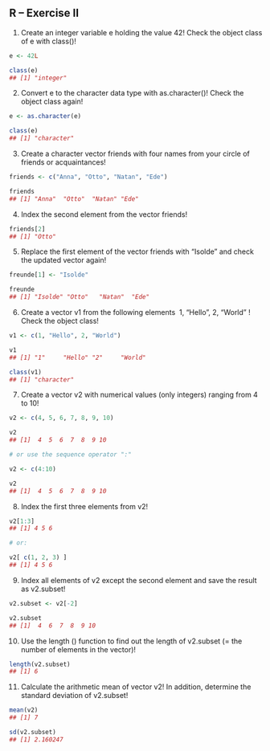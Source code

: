 ::: {#main .site-main role="main"}
::: entry-header
# R -- Exercise II {#r-exercise-ii .entry-title}
:::

::: entry-content
1) Create an integer variable [e]{.crayon-inline} holding the value [42]{.crayon-inline}! Check the object class of [e]{.crayon-inline} with [class()]{.crayon-inline}!

``` r
e <- 42L

class(e)
## [1] "integer"
```

2) Convert [e]{.crayon-inline} to the character data type with [as.character()]{.crayon-inline}! Check the object class again!

``` r
e <- as.character(e)

class(e)
## [1] "character"
```

3) Create a character vector [friends]{.crayon-inline} with four names from your circle of friends or acquaintances!

``` r
friends <- c("Anna", "Otto", "Natan", "Ede")

friends
## [1] "Anna"  "Otto"  "Natan" "Ede"
```

4) Index the second element from the vector [friends]{.crayon-inline}!

``` r
friends[2]
## [1] "Otto"
```

5) Replace the first element of the vector [friends]{.crayon-inline} with "Isolde" and check the updated vector again!

``` r
freunde[1] <- "Isolde"

freunde
## [1] "Isolde" "Otto"   "Natan"  "Ede"
```

6) Create a vector [v1]{.crayon-inline} from the following elements [ 1, "Hello", 2, "World" ]{.crayon-inline}! Check the object class!

``` r
v1 <- c(1, "Hello", 2, "World")

v1
## [1] "1"     "Hello" "2"     "World"

class(v1)
## [1] "character"
```

7) Create a vector v2 with numerical values ​​(only integers) ranging from 4 to 10!

``` r
v2 <- c(4, 5, 6, 7, 8, 9, 10)

v2
## [1]  4  5  6  7  8  9 10

# or use the sequence operator ":"

v2 <- c(4:10)

v2
## [1]  4  5  6  7  8  9 10
```

8) Index the first three elements from [v2]{.crayon-inline}!

``` r
v2[1:3]
## [1] 4 5 6

# or:

v2[ c(1, 2, 3) ]
## [1] 4 5 6
```

9) Index all elements of [v2]{.crayon-inline} except the second element and save the result as [v2.subset]{.crayon-inline}!

``` r
v2.subset <- v2[-2]

v2.subset
## [1]  4  6  7  8  9 10
```

10) Use the length () function to find out the length of [v2.subset]{.crayon-inline} (= the number of elements in the vector)!

``` r
length(v2.subset)
## [1] 6
```

11) Calculate the arithmetic mean of vector [v2]{.crayon-inline}! In addition, determine the standard deviation of [v2.subset]{.crayon-inline}!

``` r
mean(v2)
## [1] 7

sd(v2.subset)
## [1] 2.160247
```
:::
:::
